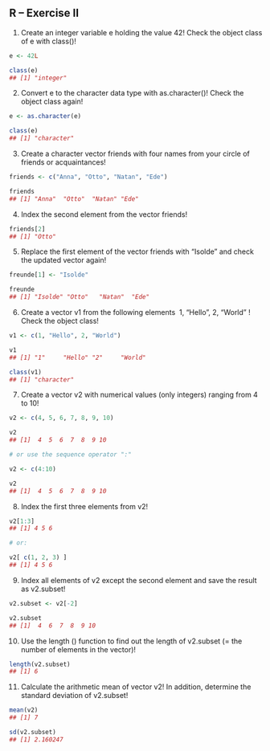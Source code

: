 ::: {#main .site-main role="main"}
::: entry-header
# R -- Exercise II {#r-exercise-ii .entry-title}
:::

::: entry-content
1) Create an integer variable [e]{.crayon-inline} holding the value [42]{.crayon-inline}! Check the object class of [e]{.crayon-inline} with [class()]{.crayon-inline}!

``` r
e <- 42L

class(e)
## [1] "integer"
```

2) Convert [e]{.crayon-inline} to the character data type with [as.character()]{.crayon-inline}! Check the object class again!

``` r
e <- as.character(e)

class(e)
## [1] "character"
```

3) Create a character vector [friends]{.crayon-inline} with four names from your circle of friends or acquaintances!

``` r
friends <- c("Anna", "Otto", "Natan", "Ede")

friends
## [1] "Anna"  "Otto"  "Natan" "Ede"
```

4) Index the second element from the vector [friends]{.crayon-inline}!

``` r
friends[2]
## [1] "Otto"
```

5) Replace the first element of the vector [friends]{.crayon-inline} with "Isolde" and check the updated vector again!

``` r
freunde[1] <- "Isolde"

freunde
## [1] "Isolde" "Otto"   "Natan"  "Ede"
```

6) Create a vector [v1]{.crayon-inline} from the following elements [ 1, "Hello", 2, "World" ]{.crayon-inline}! Check the object class!

``` r
v1 <- c(1, "Hello", 2, "World")

v1
## [1] "1"     "Hello" "2"     "World"

class(v1)
## [1] "character"
```

7) Create a vector v2 with numerical values ​​(only integers) ranging from 4 to 10!

``` r
v2 <- c(4, 5, 6, 7, 8, 9, 10)

v2
## [1]  4  5  6  7  8  9 10

# or use the sequence operator ":"

v2 <- c(4:10)

v2
## [1]  4  5  6  7  8  9 10
```

8) Index the first three elements from [v2]{.crayon-inline}!

``` r
v2[1:3]
## [1] 4 5 6

# or:

v2[ c(1, 2, 3) ]
## [1] 4 5 6
```

9) Index all elements of [v2]{.crayon-inline} except the second element and save the result as [v2.subset]{.crayon-inline}!

``` r
v2.subset <- v2[-2]

v2.subset
## [1]  4  6  7  8  9 10
```

10) Use the length () function to find out the length of [v2.subset]{.crayon-inline} (= the number of elements in the vector)!

``` r
length(v2.subset)
## [1] 6
```

11) Calculate the arithmetic mean of vector [v2]{.crayon-inline}! In addition, determine the standard deviation of [v2.subset]{.crayon-inline}!

``` r
mean(v2)
## [1] 7

sd(v2.subset)
## [1] 2.160247
```
:::
:::
